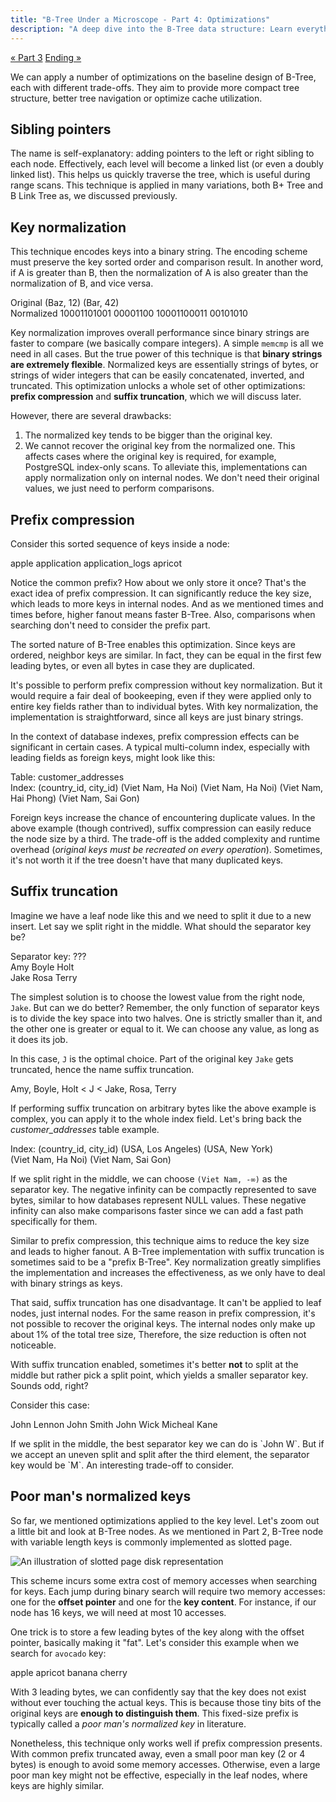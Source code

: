 ```yaml
---
title: "B-Tree Under a Microscope - Part 4: Optimizations"
description: "A deep dive into the B-Tree data structure: Learn everything from basic operations to variations and various optimizations."
---
```



<Layout stickyAsideId="sticky-aside">
<div slot="aside" id="sticky-aside" class="sticky mt-12">
  <TableOfContents
    headings={[
      { depth: 2, slug: 'sibling-pointers', text: 'Sibling pointers' },
      { depth: 2, slug: 'key-normalization', text: 'Key normalization' },
      { depth: 2, slug: 'prefix-compression', text: 'Prefix compression' },
      { depth: 2, slug: 'suffix-truncation', text: 'Suffix truncation' },
      {
        depth: 2,
        slug: 'poor-mans-normalized-keys',
        text: 'Poor man’s normalized keys'
      }
    ]}
    client:only="preact"
  />
  <div class="mt-4 flex justify-between text-base text-stone-600">
    <a href="/btree-under-a-microscope/variations" class="hover:underline underline-offset-4">« Part 3</a>
    <a href="/btree-under-a-microscope/ending" class="hover:underline underline-offset-4">Ending »</a>
  </div>
</div>


<PartHeading
  text="Optimizations"
  part={4}
  githubLink="https://github.com/Goose97/ducnguyen.space/blob/main/src/pages/btree-under-a-microscope/optimizations.mdx"
/>

We can apply a number of optimizations on the baseline design of B-Tree,
each with different trade-offs. They aim to provide more compact tree
structure, better tree navigation or optimize cache utilization.

## Sibling pointers

The name is self-explanatory: adding pointers to the left or right sibling to
each node. Effectively, each level will become a linked list (or even a doubly
linked list). This helps us quickly traverse the tree, which is useful during
range scans. This technique is applied in many variations, both B+ Tree and B
Link Tree as, we discussed previously.

## Key normalization

This technique encodes keys into a binary string. The encoding scheme must
preserve the key sorted order and comparison result. In another word, if A is
greater than B, then the normalization of A is also greater than the normalization
of B, and vice versa.

<div class="w-[50ch] flex mx-auto my-5 tabular-nums font-mono">
  <div class="flex flex-col flex-1">
    <span class="font-semibold text-center border-b border-gray-400 mx-4 mb-2">Original</span>
    <span class="text-center leading-10">(<span class="text-primary-600">Baz</span>, <span class="text-secondary-600">12</span>)</span>
    <span class="text-center leading-10">(<span class="text-primary-600">Bar</span>, <span class="text-secondary-600">42</span>)</span>
  </div>
  <div class="flex flex-col flex-1">
    <span class="font-semibold text-center border-b border-gray-400 mx-4 mb-2">Normalized</span>
    <span class="text-center leading-10">
      <span class="text-primary-600">10001101001</span>
      <span class="text-secondary-600">00001100</span>
    </span>
    <span class="text-center leading-10">
      <span class="text-primary-600">10001100011</span>
      <span class="text-secondary-600">00101010</span>
    </span>
  </div>
</div>

Key normalization improves overall performance since binary strings are faster
to compare (we basically compare integers). A simple `memcmp` is all we need in
all cases. But the true power of this technique is that **binary strings are
extremely flexible**. Normalized keys are essentially strings of bytes, or
strings of wider integers that can be easily concatenated, inverted, and
truncated. This optimization unlocks a whole set of other optimizations:
**prefix compression** and **suffix truncation**, which we will discuss later.

However, there are several drawbacks:

<ol class="list-decimal pl-10">
  <li>The normalized key tends to be bigger than the original key.</li>
  <li>We cannot recover the original key from the normalized one. This affects
    cases where the original key is required, for example, PostgreSQL
    index-only scans. To alleviate this, implementations can apply
    normalization only on internal nodes. We don't need their original values,
    we just need to perform comparisons.</li>
</ol>

## Prefix compression

Consider this sorted sequence of keys inside a node:

<div class="w-fit flex gap-8 mx-auto my-5 font-mono">
  <span><span class="text-primary-600">app</span>le</span>
  <span><span class="text-primary-600">app</span>lication</span>
  <span><span class="text-primary-600">app</span>lication_logs</span>
  <span><span class="text-primary-600">apr</span>icot</span>
</div>

Notice the common prefix? How about we only store it once? That's the exact
idea of prefix compression. It can significantly reduce the key size, which
leads to more keys in internal nodes. And as we mentioned times and times
before, higher fanout means faster B-Tree. Also, comparisons when searching
don't need to consider the prefix part.

The sorted nature of B-Tree enables this optimization. Since keys are ordered,
neighbor keys are similar. In fact, they can be equal in the first few leading
bytes, or even all bytes in case they are duplicated.

It's possible to perform prefix compression without key normalization. But
it would require a fair deal of bookeeping, even if they were applied only to
entire key fields rather than to individual bytes. With key normalization, the
implementation is straightforward, since all keys are just binary strings.

In the context of database indexes, prefix compression effects can be significant
in certain cases. A typical multi-column index, especially with leading fields
as foreign keys, might look like this:

<div class="w-full flex flex-col font-mono my-5">
  <span class="leading-10">Table: customer_addresses</span>
  <div class="flex flex-col mx-auto">
    <span class="font-semibold text-center border-b border-gray-400 px-4 mb-2">Index: (country_id, city_id)</span>
    <span class="text-center leading-10">(Viet Nam, Ha Noi)</span>
    <span class="text-center leading-10">(Viet Nam, Ha Noi)</span>
    <span class="text-center leading-10">(Viet Nam, Hai Phong)</span>
    <span class="text-center leading-10">(Viet Nam, Sai Gon)</span>
  </div>
</div>

Foreign keys increase the chance of encountering duplicate values. In the above
example (though contrived), suffix compression can easily reduce the node size
by a third. The trade-off is the added complexity and runtime overhead
(*original keys must be recreated on every operation*). Sometimes, it's not
worth it if the tree doesn't have that many duplicated keys.

## Suffix truncation

Imagine we have a leaf node like this and we need to split it due to a new
insert. Let say we split right in the middle. What should the separator key be?

<div class="flex flex-col items-center mt-5 mb-9 font-mono">
  <span>Separator key: <span class="text-primary-600">???</span></span>
  <div class="w-fit relative flex justify-center gap-8 border border-gray-400 mx-auto mt-4 px-8 py-4">
    <div class="flex gap-8">
      <span>Amy</span>
      <span>Boyle</span>
      <span>Holt</span>
    </div>
    <div class="absolute left-1/2 -top-4 -bottom-4 -translate-x-[0.5ch] w-[2px] line-dashed-vertical"></div>
    <div class="flex gap-8">
      <span>Jake</span>
      <span>Rosa</span>
      <span>Terry</span>
    </div>
  </div>
</div>

The simplest solution is to choose the lowest value from the right node, `Jake`.
But can we do better? Remember, the only function of separator keys is to
divide the key space into two halves. One is strictly smaller than it, and the
other one is greater or equal to it. We can choose any value, as long as it does
its job.

In this case, `J` is the optimal choice. Part of the original key `Jake` gets
truncated, hence the name suffix truncation.

<div class="mx-auto my-5 w-fit font-mono">
  <span>Amy, Boyle, Holt &lt; <span class="text-primary-600">J</span> &lt; Jake, Rosa, Terry</span>
</div>

If performing suffix truncation on arbitrary bytes like the above example is
complex, you can apply it to the whole index field. Let's bring back the
*customer_addresses* table example.

<div class="w-fit flex flex-col font-mono my-5 mx-auto">
  <div class="flex flex-col mx-auto">
    <span class="font-semibold text-center border-b border-gray-400 px-4 mb-2">Index: (country_id, city_id)</span>
    <span class="text-center leading-10">(USA, Los Angeles)</span>
    <span class="text-center leading-10">(USA, New York)</span>
    <div class="w-full h-[2px] line-dashed-horizontal"></div>
    <span class="text-center leading-10">(Viet Nam, Ha Noi)</span>
    <span class="text-center leading-10">(Viet Nam, Sai Gon)</span>
  </div>
</div>

If we split right in the middle, we can choose `(Viet Nam, -∞)` as the
separator key. The negative infinity can be compactly represented to save bytes,
similar to how databases represent NULL values. These negative infinity can
also make comparisons faster since we can add a fast path specifically for
them.

Similar to prefix compression, this technique aims to reduce the key size and
leads to higher fanout. A B-Tree implementation with suffix truncation is
sometimes said to be a "prefix B-Tree". Key normalization greatly simplifies
the implementation and increases the effectiveness, as we only have to deal
with binary strings as keys.

That said, suffix truncation has one disadvantage. It can't be applied to leaf
nodes, just internal nodes. For the same reason in prefix compression, it's not
possible to recover the original keys. The internal nodes only make up about 1%
of the total tree size, Therefore, the size reduction is often not noticeable.

<Callout title="Picking a split point">
  <p>With suffix truncation enabled, sometimes it's better <b>not</b> to split
    at the middle but rather pick a split point, which yields a smaller
    separator key. Sounds odd, right?</p>
  <p>Consider this case:</p>
  <div class="w-fit flex justify-center gap-8 mx-auto my-4 font-mono">
    <span>John Lennon</span>
    <span>John Smith</span>
    <span>John Wick</span>
    <span>Micheal Kane</span>
  </div>
  <p>If we split in the middle, the best separator key we can do is `John W`.
    But if we accept an uneven split and split after the third element, the
    separator key would be `M`. An interesting trade-off to consider.</p>
</Callout>

## Poor man's normalized keys

So far, we mentioned optimizations applied to the key level. Let's zoom out a
little bit and look at B-Tree nodes. As we mentioned in Part 2, B-Tree node
with variable length keys is commonly implemented as slotted page.

<Image src={slottedPage} alt="An illustration of slotted page disk representation" class="custom-image" />

This scheme incurs some extra cost of memory accesses when searching
for keys. Each jump during binary search will require two memory accesses: one
for the **offset pointer** and one for the **key content**. For instance, if
our node has 16 keys, we will need at most 10 accesses.

One trick is to store a few leading bytes of the key along with the offset pointer,
basically making it "fat". Let's consider this example when we search for
`avocado` key:

<div class="w-fit flex justify-center gap-8 mx-auto my-5">
  <span><span class="text-primary-600">app</span>le</span>
  <span><span class="text-primary-600">apr</span>icot</span>
  <span><span class="text-primary-600">ban</span>ana</span>
  <span><span class="text-primary-600">che</span>rry</span>
</div>

With 3 leading bytes, we can confidently say that the key does not exist
without ever touching the actual keys. This is because those tiny bits of the
original keys are **enough to distinguish them**. This fixed-size prefix is
typically called a *poor man's normalized key* in literature.

Nonetheless, this technique only works well if prefix compression presents. With
common prefix truncated away, even a small poor man key (2 or 4 bytes) is
enough to avoid some memory accesses. Otherwise, even a large poor man key
might not be effective, especially in the leaf nodes, where keys are highly similar.

<ChapterLink text="Continue to Ending" href="/btree-under-a-microscope/ending" />

</Layout>
